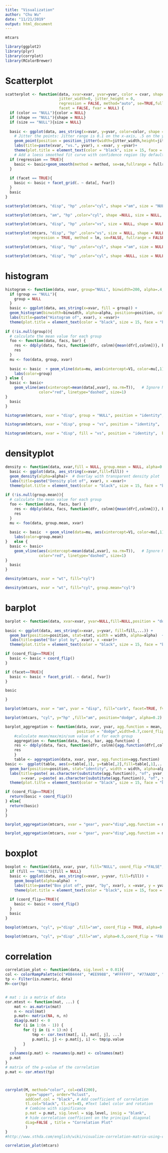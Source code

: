 ```yaml
---
title: "Visualization"
author: "Chu Wu"
date: "11/21/2019"
output: html_document
---
```



```r
mtcars

```


```r
library(ggplot2)
library(plyr)
library(corrplot)
library(RColorBrewer)
```

# Scatterplot

```r
scatterplot <- function(data, xvar=xvar, yvar=yvar, color = cvar, shape = svar, size=zvar, 
                        jitter_width=0, jitter_height = 0,
                        regression = FALSE, method="auto", se=TRUE,fullrange=TRUE,
                        facet = FALSE, fvar = NULL) {
  if (color == "NULL"){color = NULL}
  if (shape == "NULL"){shape = NULL}
  if (size == "NULL"){size = NULL}
  
  basic <- ggplot(data, aes_string(x=xvar, y=yvar, color=color, shape = shape, size = size)) +  
    # Jitter the points: Jitter range is 0.1 on the x-axis, .5 on the y-axis
    geom_point(position = position_jitter(width=jitter_width,height=jitter_height))  + 
    labs(title=paste(xvar, "vs.", yvar), x =xvar, y =yvar)+ 
    theme(plot.title = element_text(color = "black", size = 15, face = "bold",hjust = 0.5))
    # Add a loess smoothed fit curve with confidence region (by default includes 95% confidence region)
  if (regression == TRUE){
    basic <- basic+geom_smooth(method = method, se=se,fullrange = fullrange) 
  }  
  
  if (facet == TRUE){
    basic <- basic + facet_grid(. ~ data[, fvar])  
  }
  basic
}

```


```r
scatterplot(mtcars, "disp", "hp" ,color="cyl", shape ="am", size = "NULL")
```

```r
scatterplot(mtcars, "am", "hp" ,color="cyl", shape =NULL, size = NULL, jitter_height = 0.5, jitter_width = 0.1)
```


```r
scatterplot(mtcars, "disp", "hp" ,color="vs", size = NULL, shape = NULL, regression = TRUE)
```

```r
scatterplot(mtcars, "disp", "hp" ,color="vs", size = NULL, shape = NULL, 
            regression = TRUE, method = lm, se=FALSE, fullrange = FALSE)
```

```r
scatterplot(mtcars, "disp", "hp" ,color="cyl", shape ="am", size = NULL,  facet = TRUE, fvar = "cyl")
```


```r
scatterplot(mtcars, "disp", "hp" ,color="cyl", shape =NULL, size = NULL, regression = TRUE, method=lm, facet = TRUE, fvar = "cyl")
```



# histogram

```r
histogram <- function(data, xvar, group="NULL", binwidth=200, alpha=.4, position="identity"){
  if (group == "NULL"){
    group = NULL
  }
  basic <- ggplot(data, aes_string(x=xvar, fill = group)) +
  geom_histogram(binwidth=binwidth, alpha=alpha, position=position, colour="black")+ 
  labs(title=paste("Histogram of", xvar), x =xvar)+ 
  theme(plot.title = element_text(color = "black", size = 15, face = "bold",hjust = 0.5))
  
if (!is.null(group)){
  # calculate the mean value for each group  
  foo <- function(data, facs, bar) {
    res <- ddply(data, facs, function(dfr, colnm){mean(dfr[,colnm])}, bar)
    res
  }
  mu <- foo(data, group, xvar)
  
  basic <- basic  + geom_vline(data=mu, aes(xintercept=V1, color=mu[,1]),linetype="dashed")+
    labs(color=group)
} else {
  basic <- basic+
    geom_vline(aes(xintercept=mean(data[,xvar], na.rm=T)),   # Ignore NA values for mean
               color="red", linetype="dashed", size=1)
}
  basic
}
```

```r
histogram(mtcars, xvar = "disp", group = "NULL", position = "identity",  binwidth=100)
```

```r
histogram(mtcars, xvar = "disp", group = "vs", position = "identity",  binwidth=100)
```

```r
histogram(mtcars, xvar = "disp", fill = "vs", position = "identity",  binwidth=100,group.mean="vs")
```


# densityplot

```r
density <- function(data, xvar,fill = NULL, group.mean = NULL, alpha=0.2){
  basic <- ggplot(data, aes_string(x=xvar,fill=fill)) + 
  geom_density(alpha=alpha)+  # Overlay with transparent density plot 
  labs(title=paste("Density plot of", xvar), x =xvar)+ 
  theme(plot.title = element_text(color = "black", size = 15, face = "bold",hjust = 0.5))
  
if (!is.null(group.mean)){
  # calculate the mean value for each group  
  foo <- function(data, facs, bar) {
    res <- ddply(data, facs, function(dfr, colnm){mean(dfr[,colnm])}, bar)
    res
  }
  mu <- foo(data, group.mean, xvar)
  
  basic <- basic  + geom_vline(data=mu, aes(xintercept=V1, color=mu[,1]),linetype="dashed")+
    labs(color=group.mean)
}   else {
  basic <- basic+
    geom_vline(aes(xintercept=mean(data[,xvar], na.rm=T)),   # Ignore NA values for mean
               color="red", linetype="dashed", size=1)
}
  basic
}
```

```r
density(mtcars, xvar = "wt", fill="cyl")
```
```r
density(mtcars, xvar = "wt", fill="cyl", group.mean="cyl")
```



# barplot

```r
barplot <- function(data, xvar=xvar, yvar=NULL,fill=NULL,position = "dodge",stat="identity",width=0.7,coord_flip =FALSE,alpha=0.2,facet=FALSE, fvar=NULL,...) {
  
basic <- ggplot(data, aes_string(x=xvar, y=yvar, fill=fill,...)) +   
  geom_bar(position=position, stat=stat, width = width, alpha=alpha)  + 
  labs(title=paste("Bar plot by", xvar), x =xvar)+ 
  theme(plot.title = element_text(color = "black", size = 15, face = "bold",hjust = 0.5))

if (coord_flip==TRUE){
  basic <- basic + coord_flip()
} 

if (facet==TRUE){
  basic <- basic + facet_grid(. ~ data[, fvar])  
}

basic

}
```

```r
barplot(mtcars, xvar = "am", yvar = "disp", fill="carb", facet=TRUE, fvar="cyl")
```


```r
barplot(mtcars, "cyl", y="hp" ,fill="am", position="dodge", alpha=0.2)
```



```r
barplot_aggregation <- function(data, xvar, yvar, agg.function = mean, 
                                position = "dodge",width=0.7,coord_flip =FALSE,alpha=0.5,...) {
    #calculate mean/max/min/sum value of x for each group
    aggregation <- function(data, facs, bar, agg.function) {
    res <- ddply(data, facs, function(dfr, colnm){agg.function(dfr[,colnm])}, bar)
    res
    }
    table <- aggregation(data, xvar, yvar, agg.function=agg.function) 
basic <-  ggplot(table, aes(x=table[,1], y=table[,2],fill=table[,1],...)) +   
  geom_bar(position=position, stat="identity", width = width, alpha=alpha)  + 
  labs(title=paste( as.character(substitute(agg.function)), "of", yvar, "by",xvar ), 
       x=xvar, y=paste( as.character(substitute(agg.function)), "of", yvar), fill=xvar)+ 
  theme(plot.title = element_text(color = "black", size = 15, face = "bold",hjust = 0.5)) 

if (coord_flip==TRUE){
  return(basic + coord_flip())
} else{
  return(basic)
}  
} 

```

```r
barplot_aggregation(mtcars, xvar = "gear", yvar="disp",agg.function = min)
```

```r
barplot_aggregation(mtcars, xvar = "gear", yvar="disp",agg.function = mean, coord_flip = TRUE)
```



# boxplot

```r
boxplot <- function(data, xvar, yvar, fill="NULL", coord_flip ="FALSE", alpha=0.5) {
  if (fill == "NULL"){fill = NULL}
  basic <- ggplot(data, aes_string(x=xvar, y=yvar, fill=fill)) +   
    geom_boxplot(alpha=alpha)  + 
    labs(title=paste("Box plot of", yvar, "by", xvar), x =xvar, y = yvar)+ 
    theme(plot.title = element_text(color = "black", size = 15, face = "bold",hjust = 0.5))
  
  if (coord_flip==TRUE){
    basic <- basic + coord_flip()
  }
  basic
}
```
```r
boxplot(mtcars, "cyl", y="disp" ,fill="am", coord_flip = TRUE, alpha=0.5)
```




```r
boxplot(mtcars, "cyl", y="disp" ,fill="am", alpha=0.5,coord_flip = "FALSE")
```


# correlation

```r
correlation_plot <- function(data, sig.level = 0.01){
col <- colorRampPalette(c("#BB4444", "#EE9988", "#FFFFFF", "#77AADD", "#4477AA"))
tp <- Filter(is.numeric, data)
M<-cor(tp)


# mat : is a matrix of data
cor.mtest <- function(mat, ...) {
    mat <- as.matrix(mat)
    n <- ncol(mat)
    p.mat<- matrix(NA, n, n)
    diag(p.mat) <- 0
    for (i in 1:(n - 1)) {
        for (j in (i + 1):n) {
            tmp <- cor.test(mat[, i], mat[, j], ...)
            p.mat[i, j] <- p.mat[j, i] <- tmp$p.value
        }
    }
  colnames(p.mat) <- rownames(p.mat) <- colnames(mat)
  p.mat
}
# matrix of the p-value of the correlation
p.mat <- cor.mtest(tp)



corrplot(M, method="color", col=col(200),  
         type="upper", order="hclust", 
         addCoef.col = "black", # Add coefficient of correlation
         tl.col="black", tl.srt=45, #Text label color and rotation
         # Combine with significance
         p.mat = p.mat, sig.level = sig.level, insig = "blank", 
         # hide correlation coefficient on the principal diagonal
         diag=FALSE , title = "Correlation Plot"
         )
}
#http://www.sthda.com/english/wiki/visualize-correlation-matrix-using-correlogram
```

```r
correlation_plot(mtcars)
```

